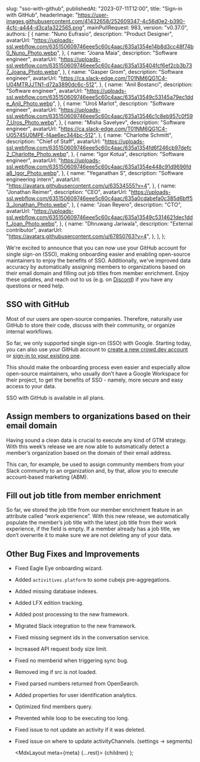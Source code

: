 
  slug: "sso-with-github",
  publishedAt: "2023-07-11T12:00",
  title: "Sign-in with GitHub",
  headerImage:
    "https://user-images.githubusercontent.com/41432658/252609347-4c56d0e2-b390-4cfc-a444-d3ca1a322565.png",
  mainPullRequest: 983,
  version: "v0.37.0",
  authors: [
    {
      name: "Nuno Eufrasio",
      description: "Product Designer",
      avatarUrl:
        "https://uploads-ssl.webflow.com/635150609746eee5c60c4aac/635a1354e14b8d3cc48f74b0_Nuno_Photo.webp",
    },
    {
      name: "Joana Maia",
      description: "Software engineer",
      avatarUrl:
        "https://uploads-ssl.webflow.com/635150609746eee5c60c4aac/635a135404fcf6ef2cb3b737_Joana_Photo.webp",
    },
    {
      name: "Gasper Grom",
      description: "Software engineer",
      avatarUrl: "https://ca.slack-edge.com/T01NM6QG1C4-U04MTRJJTN1-d72a3890dc6c-512",
    },
    {
      name: "Anil Bostanci",
      description: "Software engineer",
      avatarUrl:
        "https://uploads-ssl.webflow.com/635150609746eee5c60c4aac/635a13549c53145a79ec1dde_Anil_Photo.webp",
    },
    {
      name: "Uroš Marlot",
      description: "Software engineer",
      avatarUrl:
        "https://uploads-ssl.webflow.com/635150609746eee5c60c4aac/635a13546c1c8eb957c0f597_Uros_Photo.webp",
    },
    {
      name: "Misha Savelyev",
      description: "Software engineer",
      avatarUrl: "https://ca.slack-edge.com/T01NM6QG1C4-U05745U0MPE-f4ae6ec344bc-512",
    },
    {
      name: "Charlotte Schmitt",
      description: "Chief of Staff",
      avatarUrl:
        "https://uploads-ssl.webflow.com/635150609746eee5c60c4aac/635a1354fd6f246cb97defc2_Charlotte_Photo.webp",
    },
    {
      name: "Igor Kotua",
      description: "Software engineer",
      avatarUrl:
        "https://uploads-ssl.webflow.com/635150609746eee5c60c4aac/635a1354e448c91d9696fda8_Igor_Photo.webp",
    },
    {
      name: "Yeganathan S",
      description: "Software engineering intern",
      avatarUrl: "https://avatars.githubusercontent.com/u/63534555?v=4",
    },
    {
      name: "Jonathan Reimer",
      description: "CEO",
      avatarUrl:
        "https://uploads-ssl.webflow.com/635150609746eee5c60c4aac/635a0cdabefa0c385d6bff53_Jonathan_Photo.webp",
    },
    {
      name: "Joan Reyero",
      description: "CTO",
      avatarUrl:
        "https://uploads-ssl.webflow.com/635150609746eee5c60c4aac/635a13549c5314621dec1ddf_Joan_Photo.webp",
    },
    {
      name: "Dhruwang Jariwala",
      description: "External contributor",
      avatarUrl: "https://avatars.githubusercontent.com/u/67850763?v=4",
    },
  ],
};

We're excited to announce that you can now use your GitHub account for single sign-on (SSO), making onboarding easier and enabling open-source maintainers to enjoy the benefits of SSO. Additionally, we've improved data accuracy by automatically assigning members to organizations based on their email domain and filling out job titles from member enrichment. Enjoy these updates, and reach out to us (e.g. on [Discord](https://go.crowd.dev/discord)) if you have any questions or need help.

## SSO with GitHub <PullRequest number="983"/>

Most of our users are open-source companies. Therefore, naturally use GitHub to store their code, discuss with their community, or organize internal workflows.

So far, we only supported single sign-on (SSO) with Google. Starting today, you can also use your GitHub account to [create a new crowd.dev account](https://app.crowd.dev/auth/signup) or [sign-in to your existing one](https://app.crowd.dev/auth/signin).

This should make the onboarding process even easier and especially allow open-source maintainers, who usually don’t have a Google Workspace for their project, to get the benefits of SSO - namely, more secure and easy access to your data.

SSO with GitHub is available in all plans.

## Assign members to organizations based on their email domain <PullRequest number="1086"/>

Having sound a clean data is crucial to execute any kind of GTM strategy. With this week’s release we are now able to automatically detect a member’s organization based on the domain of their email address.

This can, for example, be used to assign community members from your Slack community to an organization and, by that, allow you to execute account-based marketing (ABM).

## Fill out job title from member enrichment <PullRequest number="1081"/>

So far, we stored the job title from our member enrichment feature in an attribute called “work experience”. With this new release, we automatically populate the member’s job title with the latest job title from their work experience, if the field is empty. If a member already has a job title, we don’t overwrite it to make sure we are not deleting any of your data.

## Other Bug Fixes and Improvements

- Fixed Eagle Eye onboarding wizard. <PullRequest number="1014"/>
- Added `activitives.platform` to some cubejs pre-aggregations. <PullRequest number="1076"/>
- Added missing database indexes. <PullRequest number="1075"/>
- Added LFX edition tracking. <PullRequest number="1063"/>
- Added post processing to the new framework. <PullRequest number="1083"/>
- Migrated Slack integration to the new framework. <PullRequest number="1080"/>
- Fixed missing segment ids in the conversation service. <PullRequest number="1084"/>
- Increased API request body size limit. <PullRequest number="1079"/>
- Fixed no memberid when triggering sync bug. <PullRequest number="1077"/>
- Removed img if src is not loaded. <PullRequest number="1070"/>
- Fixed parsed numbers returned from OpenSearch. <PullRequest number="1067"/>
- Added properties for user identification analytics. <PullRequest number="1059"/>
- Optimized find members query. <PullRequest number="1074"/>
- Prevented while loop to be executing too long. <PullRequest number="1073"/>
- Fixed issue to not update an activity if it was deleted. <PullRequest number="1072"/>
- Fixed issue on where to update activityChannels. (settings -> segments) <PullRequest number="1071"/>

  <MdxLayout meta={meta} {...rest}>
    {children}
  </MdxLayout>
);